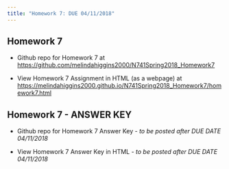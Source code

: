 ```yaml
---
title: "Homework 7: DUE 04/11/2018"
---
```


## Homework 7

* Github repo for Homework 7 at [https://github.com/melindahiggins2000/N741Spring2018_Homework7](https://github.com/melindahiggins2000/N741Spring2018_Homework7)

* View Homework 7 Assignment in HTML (as a webpage) at [https://melindahiggins2000.github.io/N741Spring2018_Homework7/homework7.html](https://melindahiggins2000.github.io/N741Spring2018_Homework7/homework7.html)

## Homework 7 - ANSWER KEY

* Github repo for Homework 7 Answer Key - _to be posted after DUE DATE 04/11/2018_

* View Homework 7 Answer Key in HTML - _to be posted after DUE DATE 04/11/2018_

